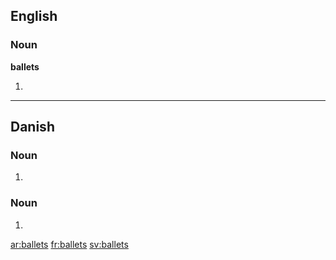 ==English==

===Noun===
'''ballets'''

# {{plural of|[[ballet]]}}

----

==Danish==

===Noun===
{{infl|da|noun form|g=c}}

# {{form of|genitive singular indefinite|ballet|lang=Danish}}

===Noun===
{{infl|da|noun form|g=n}}

# {{form of|genitive singular definite|bal|lang=Danish}}

[[ar:ballets]]
[[fr:ballets]]
[[sv:ballets]]